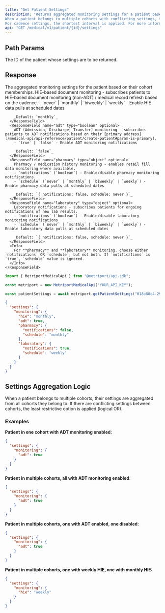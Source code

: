 ```yaml
---
title: "Get Patient Settings"
description: "Returns aggregated monitoring settings for a patient based on all cohorts they belong to. 
When a patient belongs to multiple cohorts with conflicting settings, the least restrictive option is applied (logical OR). 
For cadence settings, the shortest interval is applied. For more information, see the [guide about Cohorts](/medical-api/handling-data/cohorts)"
api: "GET /medical/v1/patient/{id}/settings"
---
```


## Path Params

<ParamField path="id" type="string" required>
  The ID of the patient whose settings are to be returned.
</ParamField>

## Response

<ResponseField name="settings" type="object" required>
  The aggregated monitoring settings for the patient based on their cohort memberships.
  <Expandable title="Settings properties">
    <ResponseField name="monitoring" type="object" optional>
      <ResponseField name="hie" type="string" optional>
        HIE-based document monitoring - subscribes patients to HIE-based document monitoring (non-ADT) / medical record refresh based on the cadence.
        - `never` | `monthly` | `biweekly` | `weekly` - Enable HIE data pulls at scheduled dates
        
        _Default: `monthly`_
      </ResponseField>
      <ResponseField name="adt" type="boolean" optional>
        ADT (Admission, Discharge, Transfer) monitoring - subscribes patients to ADT notifications based on their [primary address](/medical-api/api-reference/patient/create-patient#param-is-primary).  
        - `true` | `false` - Enable ADT monitoring notifications
        
        _Default: `false`_
      </ResponseField>
      <ResponseField name="pharmacy" type="object" optional>
        Pharmacy / medication history monitoring - enables retail fill data monitoring where available.  
        - `notifications` (`boolean`) - Enable/disable pharmacy monitoring notifications
        - `schedule` (`never` | `monthly` | `biweekly` | `weekly`) - Enable pharmacy data pulls at scheduled dates
        
        _Default: `{ notifications: false, schedule: never }`_
      </ResponseField>
      <ResponseField name="laboratory" type="object" optional>
        Laboratory notifications - subscribes patients for ongoing notifications of new lab results.  
        - `notifications` (`boolean`) - Enable/disable laboratory monitoring notifications  
        - `schedule` (`never` | `monthly` | `biweekly` | `weekly`) - Enable laboratory data pulls at scheduled dates
        
        _Default: `{ notifications: false, schedule: never }`_
      </ResponseField>
      <Info>
        For **pharmacy** and **laboratory** monitoring, choose either `notifications` OR `schedule`, but not both. If `notifications` is `true`, `schedule` value is ignored.
      </Info>
    </ResponseField>
  </Expandable>
</ResponseField>

<ResponseExample>

```javascript Metriport SDK
import { MetriportMedicalApi } from "@metriport/api-sdk";

const metriport = new MetriportMedicalApi("YOUR_API_KEY");

const patientSettings = await metriport.getPatientSettings("018a80c4-292a-7486-a1234-76yuhe23yu14");
```

</ResponseExample>

```json
{
  "settings": {
    "monitoring": {
      "hie": "monthly",
      "adt": true,
      "pharmacy": {
        "notifications": false,
        "schedule": "monthly"
      },
      "laboratory": {
        "notifications": true,
        "schedule": "weekly"
      }
    }
  }
}
```

## Settings Aggregation Logic

When a patient belongs to multiple cohorts, their settings are aggregated from all cohorts they belong to. If there are conflicting settings between cohorts, the least restrictive option is applied (logical OR).

### Examples

**Patient in one cohort with ADT monitoring enabled:**
```json
{
  "settings": {
    "monitoring": {
      "adt": true
    }
  }
}
```

**Patient in multiple cohorts, all with ADT monitoring enabled:**
```json
{
  "settings": {
    "monitoring": {
      "adt": true
    }
  }
}
```

**Patient in multiple cohorts, one with ADT enabled, one disabled:**
```json
{
  "settings": {
    "monitoring": {
      "adt": true
    }
  }
}
```

**Patient in multiple cohorts, one with weekly HIE, one with monthly HIE:**
```json
{
  "settings": {
    "monitoring": {
      "hie": "weekly"
    }
  }
}
```
